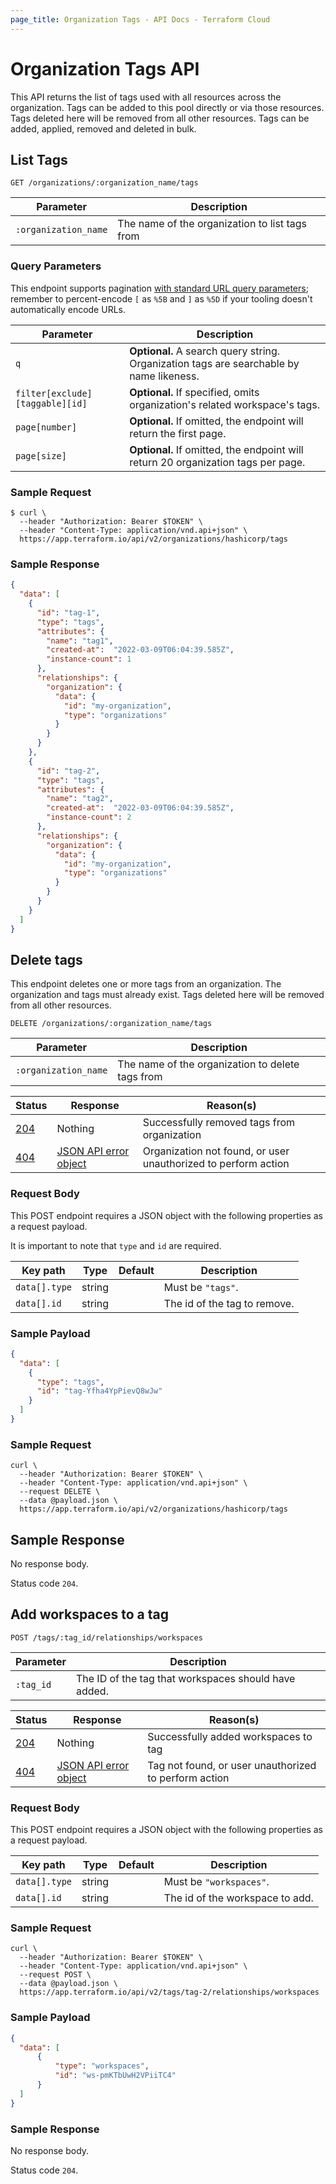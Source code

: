 ```yaml
---
page_title: Organization Tags - API Docs - Terraform Cloud
---
```


[200]: https://developer.mozilla.org/en-US/docs/Web/HTTP/Status/200

[201]: https://developer.mozilla.org/en-US/docs/Web/HTTP/Status/201

[202]: https://developer.mozilla.org/en-US/docs/Web/HTTP/Status/202

[204]: https://developer.mozilla.org/en-US/docs/Web/HTTP/Status/204

[400]: https://developer.mozilla.org/en-US/docs/Web/HTTP/Status/400

[401]: https://developer.mozilla.org/en-US/docs/Web/HTTP/Status/401

[403]: https://developer.mozilla.org/en-US/docs/Web/HTTP/Status/403

[404]: https://developer.mozilla.org/en-US/docs/Web/HTTP/Status/404

[409]: https://developer.mozilla.org/en-US/docs/Web/HTTP/Status/409

[412]: https://developer.mozilla.org/en-US/docs/Web/HTTP/Status/412

[422]: https://developer.mozilla.org/en-US/docs/Web/HTTP/Status/422

[429]: https://developer.mozilla.org/en-US/docs/Web/HTTP/Status/429

[500]: https://developer.mozilla.org/en-US/docs/Web/HTTP/Status/500

[504]: https://developer.mozilla.org/en-US/docs/Web/HTTP/Status/504

[JSON API document]: /terraform/cloud-docs/api-docs#json-api-documents

[JSON API error object]: https://jsonapi.org/format/#error-objects

# Organization Tags API

This API returns the list of tags used with all resources across the organization. Tags can be added to this pool directly or via those resources. Tags deleted here will be removed from all other resources. Tags can be added, applied, removed and deleted in bulk.

## List Tags

`GET /organizations/:organization_name/tags`

| Parameter            | Description                                    |
| -------------------- | ---------------------------------------------- |
| `:organization_name` | The name of the organization to list tags from |

### Query Parameters

This endpoint supports pagination [with standard URL query parameters](/terraform/cloud-docs/api-docs#query-parameters); remember to percent-encode `[` as `%5B` and `]` as `%5D` if your tooling doesn't automatically encode URLs.

| Parameter                       | Description                                                                              |
| ------------------------------- | ---------------------------------------------------------------------------------------- |
| `q`                             | **Optional.** A search query string.  Organization tags are searchable by name likeness. |
| `filter[exclude][taggable][id]` | **Optional.** If specified, omits organization's related workspace's tags.               |
| `page[number]`                  | **Optional.** If omitted, the endpoint will return the first page.                       |
| `page[size]`                    | **Optional.** If omitted, the endpoint will return 20 organization tags per page.        |

### Sample Request

```shell
$ curl \
  --header "Authorization: Bearer $TOKEN" \
  --header "Content-Type: application/vnd.api+json" \
  https://app.terraform.io/api/v2/organizations/hashicorp/tags
```

### Sample Response

```json
{
  "data": [
    {
      "id": "tag-1",
      "type": "tags",
      "attributes": {
        "name": "tag1",
        "created-at":  "2022-03-09T06:04:39.585Z",
        "instance-count": 1
      },
      "relationships": {
        "organization": {
          "data": {
            "id": "my-organization",
            "type": "organizations"
          }
        }
      }
    },
    {
      "id": "tag-2",
      "type": "tags",
      "attributes": {
        "name": "tag2",
        "created-at":  "2022-03-09T06:04:39.585Z",
        "instance-count": 2
      },
      "relationships": {
        "organization": {
          "data": {
            "id": "my-organization",
            "type": "organizations"
          }
        }
      }
    }
  ]
}
```

## Delete tags

This endpoint deletes one or more tags from an organization. The organization and tags must already
exist. Tags deleted here will be removed from all other resources.

`DELETE /organizations/:organization_name/tags`

| Parameter            | Description                                      |
| -------------------- | ------------------------------------------------ |
| `:organization_name` | The name of the organization to delete tags from |

| Status  | Response                  | Reason(s)                                                      |
| ------- | ------------------------- | -------------------------------------------------------------- |
| [204][] | Nothing                   | Successfully removed tags from organization                    |
| [404][] | [JSON API error object][] | Organization not found, or user unauthorized to perform action |

### Request Body

This POST endpoint requires a JSON object with the following properties as a request payload.

It is important to note that `type` and `id` are required.

| Key path      | Type   | Default | Description                  |
| ------------- | ------ | ------- | ---------------------------- |
| `data[].type` | string |         | Must be `"tags"`.            |
| `data[].id`   | string |         | The id of the tag to remove. |

### Sample Payload

```json
{
  "data": [
    {
      "type": "tags",
      "id": "tag-Yfha4YpPievQ8wJw"
    }
  ]
}
```

### Sample Request

```shell
curl \
  --header "Authorization: Bearer $TOKEN" \
  --header "Content-Type: application/vnd.api+json" \
  --request DELETE \
  --data @payload.json \
  https://app.terraform.io/api/v2/organizations/hashicorp/tags
```

## Sample Response

No response body.

Status code `204`.

## Add workspaces to a tag

`POST /tags/:tag_id/relationships/workspaces`

| Parameter | Description                                          |
| --------- | ---------------------------------------------------- |
| `:tag_id` | The ID of the tag that workspaces should have added. |

| Status  | Response                  | Reason(s)                                             |
| ------- | ------------------------- | ----------------------------------------------------- |
| [204][] | Nothing                   | Successfully added workspaces to tag                  |
| [404][] | [JSON API error object][] | Tag not found, or user unauthorized to perform action |

### Request Body

This POST endpoint requires a JSON object with the following properties as a request payload.

| Key path      | Type   | Default | Description                     |
| ------------- | ------ | ------- | ------------------------------- |
| `data[].type` | string |         | Must be `"workspaces"`.         |
| `data[].id`   | string |         | The id of the workspace to add. |

### Sample Request

```shell
curl \
  --header "Authorization: Bearer $TOKEN" \
  --header "Content-Type: application/vnd.api+json" \
  --request POST \
  --data @payload.json \
  https://app.terraform.io/api/v2/tags/tag-2/relationships/workspaces
```

### Sample Payload

```json
{
  "data": [
      {
          "type": "workspaces",
          "id": "ws-pmKTbUwH2VPiiTC4"
      }
  ]
}
```

### Sample Response

No response body.

Status code `204`.
